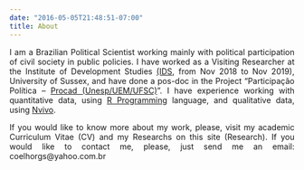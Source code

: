 ```yaml
---
date: "2016-05-05T21:48:51-07:00"
title: About
---
```

<main class="content" role="main">

<div class="content">

<p align="justify"> I am a Brazilian Political Scientist working mainly with political participation of civil society in public policies. I have worked as a Visiting Researcher at the Institute of Development Studies [(IDS](https://www.ids.ac.uk/), from Nov 2018 to Nov 2019), University of Sussex, and have done a pos-doc in the Project “Participação Política – [Procad (Unesp/UEM/UFSC)](https://participacaopolitica.cfh.ufsc.br/)". I have experience working with quantitative data, using [R Programming](https://www.r-project.org/) language, and qualitative data, using [Nvivo](https://www.qsrinternational.com/nvivo/home).</p> 

<p align="justify"> If you would like to know more about my work, please, visit my academic Curriculum Vitae (CV) and my Researchs on this site (Research). If you would like to contact me, please, just send me an email: coelhorgs@yahoo.com.br </p>

</div>